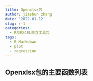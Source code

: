 ```yaml
---
title: Openxlsx包
author: jiashun zhang
date: '2022-01-12'
slug: r-1
categories:
  - R与EXCEL交互工具包
tags:
  - R Markdown
  - plot
  - regression
---
```

## Openxlsx包的主要函数列表
